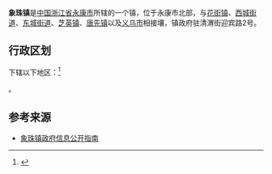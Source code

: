 {{中国乡级行政区|33/07/84/112/000
| 行政区全称 = 象珠镇
| 景观照片文件名 = 
| 景观照片描述 = 
| 汉语拼音 =
| 通用拼音 =
| 注音符號 =
| 其它标音类型1 =
| 其它标音1 =
| 其它标音类型2 =
| 其它标音2 =
| 其它语言类型1 =
| 其它语言地名1 =
| 其它语言类型2 =
| 其它语言地名2 =
| 上级行政区 = [[浙江省|浙江省]][[金华市|金华市]][[永康市|永康市]]
| 行政区类别 = [[镇|镇]]
| 行政区划代码 =
| 地理坐标 =
| 总面积 = 
| 户籍人口 =
| 户籍人口年份 =
| 常住人口 = 
| 常住人口年份 =
| 人口密度 =
| 行政区划 = 
| 官方网站 =
| 政府驻地 = 清渭街迎宾路2号
| 邮政编码 =
| 电话区号 = 579
| 毗邻行政区 = [[花街镇|花街镇]]、[[西城街道_(永康市)|西城街道]]、[[东城街道_(永康市)|东城街道]]、[[芝英镇|芝英镇]]、[[唐先镇|唐先镇]]以及[[义乌市|义乌市]]
| 位置图文件名 =
| 位置图描述 =
}}

'''象珠镇'''是[[中国|中国]][[浙江省|浙江省]][[永康市|永康市]]所辖的一个镇，位于永康市北部，与[[花街镇|花街镇]]、[[西城街道_(永康市)|西城街道]]、[[东城街道_(永康市)|东城街道]]、[[芝英镇|芝英镇]]、[[唐先镇|唐先镇]]以及[[义乌市|义乌市]]相接壤，镇政府驻清渭街迎宾路2号。

== 行政区划 ==
下辖以下地区：<ref>{{PRC admin/ref sgc|33/07/84/112/000}}</ref>

{{PRC admin/children|33/07/84/112/000}}。

== 参考来源 ==
*[http://www.yongkang.gov.cn/demo/Previewerlet?type=info&id=2008051000047 象珠镇政府信息公开指南]
{{reflist}}

{{PRC admin/navcat|33/07/84/112/000}}